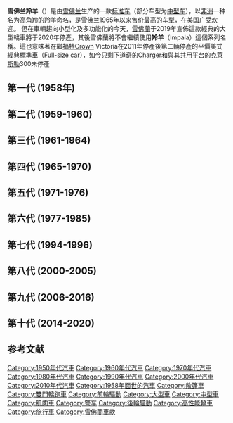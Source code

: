 {{Infobox automobile
| name          = 雪佛兰羚羊
| image = 2014 Chevy Impala Europe.jpg
| caption       = 2014款雪佛兰羚羊
| manufacturer  = [[雪佛兰|雪佛兰]]（[[通用汽车|通用汽车]]）
| production    = {{Unbulleted list|1957–1985<ref name="history">{{cite web|title=History of the Chevrolet Impala 1958–2011|url=http://www.Impalaforums.com/resource-center/238822-history-of-the-chevrolet-Impala-1958-2011-a.html|publisher=Chevy Impala Forum|accessdate=2012-07-11}}</ref>|1994<ref name='MT1994'>{{cite web |title=1994 Impala SS |url= http://www.caminokid.com/ImpalaSSFAQs.htm |work=Motor Trend |year=1994 |accessdate=2010-06-26}}</ref>–1996<ref name="lastss">{{cite web |url=http://www.pgctv.com/videos/thelastss/ |title=Friday the 13th |work=Pgctv.Com |date=1996-12-13 |accessdate=2015-07-17 |deadurl=yes |archiveurl=https://web.archive.org/web/20160327072336/http://pgctv.com/videos/thelastss/ |archivedate=2016-03-27 }}</ref>|1999年至2020年}}
| model_years   = {{Unbulleted list|1958–1985|1994–1996|2000年至2020年}} 
| class         = [[标准车|标准车]] (1958-1985、1994-1996、2014年至2020年)<br>[[中型车|中型车]] (2000-2013)<ref name=ConsumerGuide2000>{{cite web|url=https://consumerguide.com/used/2000-05-chevrolet-Impala/|title=2000-05 Chevrolet Impala|publisher=Consumer Guide Automotive|accessdate=2015-12-17}}</ref><ref name=ConsumerGuide2006>{{cite web|url=https://consumerguide.com/used/2006-12-chevrolet-Impala/|title=2006-12 Chevrolet Impala|publisher=Consumer Guide Automotive|accessdate=2015-12-17|deadurl=yes|archiveurl=https://web.archive.org/web/20151222084158/https://consumerguide.com/used/2006-12-chevrolet-impala/|archivedate=2015-12-22}}</ref><ref name=ConsumerGuide2014>{{cite web|url=https://consumerguide.com/best-buys/large-car/2014-chevrolet-Impala/|title=2014 Chevrolet Impala|publisher=Consumer Guide Automotive|accessdate=2015-12-17}}</ref>
| predecessor   = 
}}

'''雪佛兰羚羊'''（{{lang-en|Chevrolet Impala}}）是由[[雪佛兰|雪佛兰]]生产的一款[[标准车|标准车]]（部分车型为[[中型车|中型车]]），以[[非洲|非洲]]一种名为[[高角羚|高角羚]]的[[羚羊|羚羊]]命名，是雪佛兰1965年以来售价最高的车型，在[[美国|美国]]广受欢迎。
但在車輛趨向小型化及多功能化的今天，[[雪佛蘭|雪佛蘭]]于2019年宣佈這款經典的大型轎車將于2020年停產，其後雪佛蘭將不會繼續使用'''羚羊'''（Impala）這個系列名稱。這也意味著在繼[[福特|福特]]Crown Victoria在2011年停產後第二輛停產的平價美式經典[[標準車|標準車]]（[[Full-size_car|Full-size car]]），如今只剩下[[道奇|道奇]]的Charger和與其共用平台的[[克萊斯勒|克萊斯勒]]300未停產

==第一代 (1958年) ==
{{Infobox automobile
|name = 第一代
|image = File:Chevrolet Impala 1958 (14523184474).jpg
|caption = 
|model_years = 1958年
|assembly={{USA}}[[馬里蘭州|馬里蘭州]][[巴爾的摩|巴爾的摩]]<br>{{USA}}[[密蘇里州|密蘇里州]][[聖路易斯_(密蘇里州)|聖路易斯]]<br>{{USA}}[[加利福尼亞州|加利福尼亞州]][[南門_(加利福尼亞州)|南門]]
|designer = Joseph R. Schemansky<ref>{{cite web|title=Automobile|url=https://www.google.com/patents/USD183498?dq=%22new+design%22+inassignee:general+inassignee:motors&hl=en&sa=X&ved=0ahUKEwji-O28g57PAhUm5YMKHfDvDVgQ6AEIUTAH|accessdate=20 September 2016}}</ref>
|body_style = {{Unbulleted list|兩門 [[敞篷車|敞篷車]]}}
|platform = [[GM_B_platform|GM B platform]]
|related =  1958 {{link-en|雪佛蘭德爾雷|Chevrolet Delray}}<br>1958 {{link-en|雪佛蘭比斯坎|Chevrolet Biscayne}}<br>1958 {{link-en|雪佛蘭貝艾爾|Chevrolet Bel Air}}<br>1958 {{link-en|雪佛蘭布魯克伍德|Chevrolet Brookwood}}<br>1958 {{link-en|雪佛蘭流浪者|Chevrolet Nomad}}
|layout = [[前置後驅|前置後驅]]
|engine = {{convert|235|cuin|L|1|abbr=on}} [[直列六缸引擎|I6]]<br />{{convert|283|cuin|L|1|abbr=on}} [[V8引擎|V8]]<br />{{convert|348|cuin|L|1|abbr=on}} V8
|transmission    = 3速 [[手動變速器|手動變速器]]<br>3速連 [[超速傳動|超速傳動]] 手動奕凱速器<br>兩速自動變速器
|wheelbase = 2985 mm (117.5 in)
|length =  5310 mm (209.1 in)<ref name="flory2008">{{cite book|last=Flory, Jr.|first=J. "Kelly"|title=American Cars, 1946–1959 Every Model Every Year |year=2008 |publisher=McFarland |isbn=978-0-7864-3229-5}}</ref>
|width = 1975 mm (77.7 in)
|height = 1450 mm (57 in)<ref name="flory2008"/>
}}

==第二代 (1959-1960) ==
{{Infobox automobile
 |name = 第二代
 |image = File:Chevrolet Impala (1959) - 19383023903.jpg
 |caption = 
 |production = 1958–1960<ref name="Flory, J 2004">Flory, J. "Kelly", Jr. ''American Cars 1960–1972'' (Jefferson, NC: McFarland & Coy, 2004)</ref>
|model_years = 1959–1960
 |assembly={{USA}}[[馬里蘭州|馬里蘭州]][[巴爾的摩|巴爾的摩]]<br>{{USA}}[[密蘇里州|密蘇里州]][[聖路易斯_(密蘇里州)|聖路易斯]]<br>{{USA}}[[加利福尼亞州|加利福尼亞州]][[南門_(加利福尼亞州)|南門]]
 |body_style = {{Unbulleted list|兩門 [[敞篷車|敞篷車]]||4門 [[轎車|轎車]]}}
 |platform = [[GM_B_platform|GM B platform]]
 |related =  1959–1960 [[Chevrolet_Biscayne|Chevrolet Biscayne]]<br>1959–1960 [[Chevrolet_Bel_Air|Chevrolet Bel Air]]<br>1959–1960 [[Chevrolet_Brookwood|Chevrolet Brookwood]]<br>1959–1960 [[Chevrolet_Parkwood|Chevrolet Parkwood]]<br>1959–1960 [[Chevrolet_Kingswood|Chevrolet Kingswood]]<br>1959–1960 [[Chevrolet_Nomad|Chevrolet Nomad]]<br>1959–1960 [[Chevrolet_El_Camino|Chevrolet El Camino]]<br>1959–1960 [[Pontiac_Catalina|Pontiac Catalina]]
|layout = [[FR_layout|FR layout]]
 |engine = {{Unbulleted list|{{convert|235|cuin|L|1|abbr=on}} [[Chevrolet_straight-6_engine#235|''Blue Flame'']] [[Straight-six_engine|I6]]|{{convert|283|cuin|L|1|abbr=on}} [[Chevrolet_small-block_engine#283|''Turbo Fire'']] [[V8_engine|V8]]|{{convert|348|cuin|L|1|abbr=on}} [[Chevrolet_Big-Block_engine#348|''W-series Turbo Thrust'']] [[V8_engine|V8]]}}
 |transmission    = 3-speed (close-ratio) [[Manual_transmission|manual]]<br>3-speed [[overdrive_(mechanics)|overdrive]] manual<br>4-speed manual<br>[[Turboglide|Turboglide]] [[Automatic_transmission|auto.]]<br>2-speed [[Powerglide|Powerglide]] auto.<br>(Corvette-type)
 }}

==第三代 (1961-1964) ==
{{Infobox automobile
 |name = 第三代
 |image = File:1961 Chevrolet Impala Bubble Top (11148364983).jpg
 |caption = 
 |production = 1960–1964<ref name="Flory, J 2004"/>
 |model_years = 1961–1964
 |assembly = {{USA}}[[馬里蘭州|馬里蘭州]][[巴爾的摩|巴爾的摩]]<br>{{USA}}[[密蘇里州|密蘇里州]][[聖路易斯_(密蘇里州)|聖路易斯]]<br>{{USA}}[[加利福尼亞州|加利福尼亞州]][[南門_(加利福尼亞州)|南門]]<br>{{USA}}[[德克薩斯州|德克薩斯州]][[阿靈頓_(德克薩斯州)|阿靈頓]]
 |layout = [[前置後驅|前置後驅]]
 |platform = [[GM_B_platform|B-body]]
 |body_style = {{Unbulleted list |2門 [[敞篷車|敞篷車]] | 2門 [[轎跑車|轎跑車]] | 2門 [[hardtop|hardtop]] | 4門 [[hardtop|hardtop]] |4門 [[轎車|轎車]] | 4門 [[旅行車|旅行車]]}}
 |engine = {{Unbulleted list|{{convert|230|cuin|L|1|abbr=on}} [[Chevrolet_straight-6_engine#230|''Turbo Thrift'']] [[Straight-six_engine|I6]]|{{convert|283|cuin|L|1|abbr=on}} [[Chevrolet_small-block_engine#283|''Turbo Fire'']] [[V8_engine|V8]]|{{convert|327|cuin|L|1|abbr=on}} [[Chevrolet_small-block_engine#327|''Turbo Fire'']] V8|{{convert|348|cuin|L|1|abbr=on}} [[Chevrolet_Big-Block_engine#348|''Turbo Thrust'']] |{{convert|409|cuin|L|1|abbr=on}} [[Chevrolet_Big-Block_engine#409|''Turbo Thrust'']] V8 | 427 (7.0 L) ''[[Chevrolet_Big-Block_engine#427|Z11]]'' V8 1963 only}}
 |transmission = 3-speed manual<br>4-speed manual<br>Powerglide<ref name="oldcarbrochures1962">{{cite web|url= http://www.oldcarbrochures.com/static/NA/Chevrolet/1962_Chevrolet/1962_Chevrolet_Full_Size_Brochure/1962%20Chevrolet%20Full%20Size-14-15.html |title=1962 Chevrolet Full Size Brochure |publisher=Oldcarbrochures.com |date= |accessdate=July 17, 2015}}</ref> 
 |wheelbase = 3025 mm (119 in)<ref>{{cite book|title=Standard Catalog of American Cars 1946–1975|publisher=Krause Publications|isbn=0-87341-027-0|editor-last=Gunnell |editor-first=John A.}}</ref>
 |length = 5315 mm (209.3 in)
 |related = {{Unbulleted list|[[Chevrolet_Bel_Air|Chevrolet Bel Air]]|[[Chevrolet_Biscayne|Chevrolet Biscayne]]}}}}

==第四代 (1965-1970) ==
==第五代 (1971-1976) ==
==第六代 (1977-1985) ==
==第七代 (1994-1996) ==
==第八代 (2000-2005) ==
==第九代 (2006-2016) ==
==第十代 (2014-2020) ==

==参考文献==

{{reflist|width=40em}}

[[Category:1950年代汽車|Category:1950年代汽車]]
[[Category:1960年代汽車|Category:1960年代汽車]]
[[Category:1970年代汽車|Category:1970年代汽車]]
[[Category:1980年代汽車|Category:1980年代汽車]]
[[Category:1990年代汽車|Category:1990年代汽車]]
[[Category:2000年代汽車|Category:2000年代汽車]]
[[Category:2010年代汽車|Category:2010年代汽車]]
[[Category:1958年面世的汽車|Category:1958年面世的汽車]]
[[Category:敞篷車|Category:敞篷車]]
[[Category:雙門轎跑車|Category:雙門轎跑車]]
[[Category:前輪驅動|Category:前輪驅動]]
[[Category:大型車|Category:大型車]]
[[Category:中型車|Category:中型車]]
[[Category:肌肉車|Category:肌肉車]]
[[Category:警车|Category:警车]]
[[Category:後輪驅動|Category:後輪驅動]]
[[Category:高性能轎車|Category:高性能轎車]]
[[Category:旅行車|Category:旅行車]]
[[Category:雪佛蘭車款|Category:雪佛蘭車款]]
